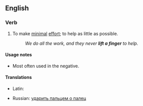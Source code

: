 ==English==

===Verb===
{{infl|en|verb|head=to [[lift]] a [[finger]]}}

# {{idiom}} To make [[minimal]] [[effort]]; to help as little as possible.
#:''We do all the work, and they never '''lift a finger''' to help.''

====Usage notes====
* Most often used in the negative.

====Translations====
{{trans-top|to make minimal effort}}
* Latin: {{t-|la|profero digitum|alt=prōferō digitum}}
{{trans-mid}}
* Russian: [[ударить пальцем о палец]]<!--to strike a finger with another finger "Он пальцем о палец не ударил, а денег требует"-->
{{trans-bottom}}